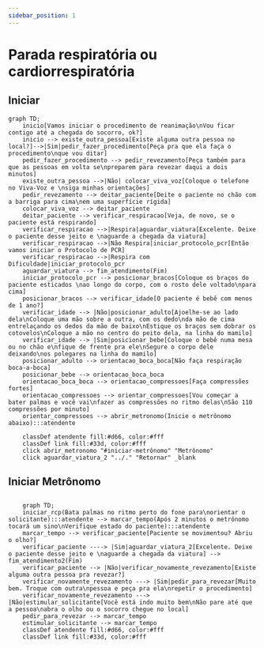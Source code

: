 ```yaml
---
sidebar_position: 1
---
```

# Parada respiratória ou cardiorrespiratória


## Iniciar
```mermaid
graph TD;
    inicio[Vamos iniciar o procedimento de reanimação\nVou ficar contigo até a chegada do socorro, ok?]
    inicio --> existe_outra_pessoa[Existe alguma outra pessoa no local?]-->|Sim|pedir_fazer_procedimento[Peça pra que ela faça o procedimento\nque vou ditar]
    pedir_fazer_procedimento --> pedir_revezamento[Peça também para que as pessoas em volta se\npreparem para revezar daqui a dois minutos]
    existe_outra_pessoa -->|Não| colocar_viva_voz[Coloque o telefone no Viva-Voz e \nsiga minhas orientações]
    pedir_revezamento --> deitar_paciente[Deite o paciente no chão com a barriga para cima\nem uma superfície rígida]
    colocar_viva_voz --> deitar_paciente
    deitar_paciente --> verificar_respiracao[Veja, de novo, se o paciente está respirando]
    verificar_respiracao -->|Respira|aguardar_viatura[Excelente. Deixe o paciente desse jeito e \naguarde a chegada da viatura]
    verificar_respiracao -->|Não Respira|iniciar_protocolo_pcr[Então vamos iniciar o Protocolo de PCR]
    verificar_respiracao -->|Respira com Dificuldade|iniciar_protocolo_pcr
    aguardar_viatura --> fim_atendimento(Fim)
    iniciar_protocolo_pcr --> posicionar_bracos[Coloque os braços do paciente esticados \nao longo do corpo, com o rosto dele voltado\npara cima]
    posicionar_bracos --> verificar_idade[O paciente é bebê com menos de 1 ano?]
    verificar_idade --> |Não|posicionar_adulto[Ajoelhe-se ao lado dela\nColoque uma mão sobre a outra, com os dedo\nda mão de cima entrelaçando os dedos da mão de baixo\nEstique os braços sem dobrar os cotovelos\nColoque a mão no centro do peito dela, na linha do mamilo]
    verificar_idade --> |Sim|posicionar_bebe[Coloque o bebê numa mesa ou no chão e\nfique de frente pra ele\nSegure o corpo dele deixando\nos polegares na linha do mamilo]
    posicionar_adulto --> orientacao_boca_boca[Não faça respiração boca-a-boca]
    posicionar_bebe --> orientacao_boca_boca
    orientacao_boca_boca --> orientacao_compressoes[Faça compressões fortes]
    orientacao_compressoes --> orientar_compressoes[Vou começar a bater palmas e você vai\nfazer as compressões no ritmo delas\nSão 110 compressões por minuto]
    orientar_compressoes --> abrir_metronomo(Inicie o metrônomo abaixo):::atendente

    classDef atendente fill:#d66, color:#fff
    classDef link fill:#33d, color:#fff
    click abrir_metronomo "#iniciar-metrônomo" "Metrônomo"
    click aguardar_viatura_2 "../." "Retornar" _blank

```
## Iniciar Metrônomo

<Metronome/>

##
```mermaid
    graph TD;
    iniciar_rcp(Bata palmas no ritmo perto do fone para\norientar o solicitante):::atendente --> marcar_tempo(Após 2 minutos o metrônomo tocará um sino\nVerifique estado do paciente):::atendente
    marcar_tempo --> verificar_paciente[Paciente se movimentou? Abriu o olho?]
    verificar_paciente ----> |Sim|aguardar_viatura_2[Excelente. Deixe o paciente desse jeito e \naguarde a chegada da viatura] --> fim_atendimento2(Fim)
    verificar_paciente --> |Não|verificar_novamente_revezamento[Existe alguma outra pessoa pra revezar?]
    verificar_novamente_revezamento ---> |Sim|pedir_para_revezar[Muito bem. Troque com outra\npessoa e peça pra ela\nrepetir o procedimento]
    verificar_novamente_revezamento ---> |Não|estimular_solicitante[Você está indo muito bem\nNão pare até que a pessoa\nabra o olho ou o socorro chegue no local]
    pedir_para_revezar --> marcar_tempo
    estimular_solicitante --> marcar_tempo
    classDef atendente fill:#d66, color:#fff
    classDef link fill:#33d, color:#fff
```
